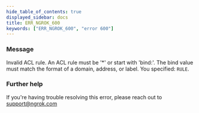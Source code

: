 ```yaml
---
hide_table_of_contents: true
displayed_sidebar: docs
title: ERR_NGROK_600
keywords: ["ERR_NGROK_600", "error 600"]
---
```


### Message

Invalid ACL rule. An ACL rule must be '\*' or start with 'bind:'. The bind value must match the format of a domain, address, or label. You specified: `RULE`.

### Further help

If you're having trouble resolving this error, please reach out to [support@ngrok.com](mailto:support@ngrok.com?subject=Help%20with%20ERR_NGROK_600)
